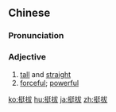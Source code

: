 ==Chinese==
{{zh-forms}}

===Pronunciation===
{{zh-pron
|m=tǐngbá
|c=ting5 bat6
|mn=qz,xm,zz:théng-poa̍t
|cat=a
}}

===Adjective===
{{zh-adj}}

# [[tall]] and [[straight]]
# [[forceful]]; [[powerful]]

{{zh-cat|Advanced}}

[[ko:挺拔]]
[[hu:挺拔]]
[[ja:挺拔]]
[[zh:挺拔]]